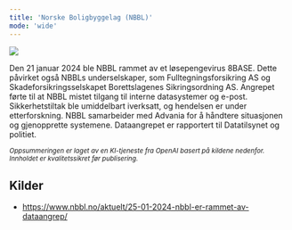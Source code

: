 ```yaml
---
title: 'Norske Boligbyggelag (NBBL)'
mode: 'wide'
---
```


<Frame>
<img src="/images/nbbl.png" noZoom/>
</Frame>

Den 21 januar 2024 ble NBBL rammet av et løsepengevirus 8BASE. Dette påvirket også NBBLs underselskaper, som Fulltegningsforsikring AS og Skadeforsikringsselskapet Borettslagenes Sikringsordning AS. Angrepet førte til at NBBL mistet tilgang til interne datasystemer og e-post. Sikkerhetstiltak ble umiddelbart iverksatt, og hendelsen er under etterforskning. NBBL samarbeider med Advania for å håndtere situasjonen og gjenopprette systemene. Dataangrepet er rapportert til Datatilsynet og politiet.

<sup><i>Oppsummeringen er laget av en KI-tjeneste fra OpenAI basert på kildene nedenfor. Innholdet er kvalitetssikret før publisering.</i></sup>

## Kilder
- https://www.nbbl.no/aktuelt/25-01-2024-nbbl-er-rammet-av-dataangrep/
